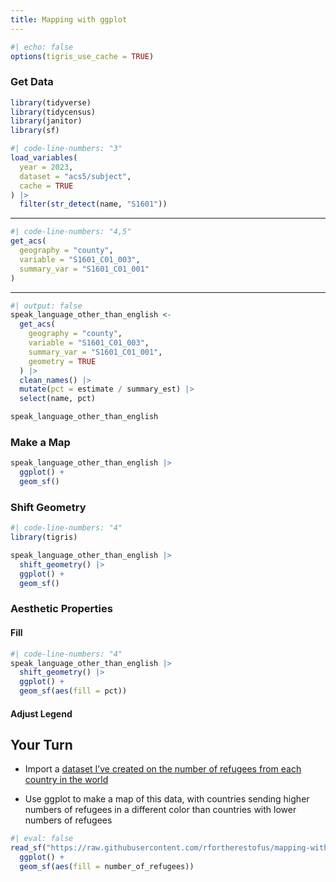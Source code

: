 ```yaml
---
title: Mapping with ggplot
---
```


```r
#| echo: false
options(tigris_use_cache = TRUE)
```

### Get Data

```r
library(tidyverse)
library(tidycensus)
library(janitor)
library(sf)
```

```r
#| code-line-numbers: "3"
load_variables(
  year = 2023,
  dataset = "acs5/subject",
  cache = TRUE
) |>
  filter(str_detect(name, "S1601"))
```

---

```r
#| code-line-numbers: "4,5"
get_acs(
  geography = "county",
  variable = "S1601_C01_003",
  summary_var = "S1601_C01_001"
)
```

---

```r
#| output: false
speak_language_other_than_english <-
  get_acs(
    geography = "county",
    variable = "S1601_C01_003",
    summary_var = "S1601_C01_001",
    geometry = TRUE
  ) |>
  clean_names() |>
  mutate(pct = estimate / summary_est) |>
  select(name, pct)
```

```r
speak_language_other_than_english
```

### Make a Map

```r
speak_language_other_than_english |>
  ggplot() +
  geom_sf()
```

### Shift Geometry

```r
#| code-line-numbers: "4"
library(tigris)

speak_language_other_than_english |>
  shift_geometry() |>
  ggplot() +
  geom_sf()
```

### Aesthetic Properties

#### Fill

```r
#| code-line-numbers: "4"
speak_language_other_than_english |>
  shift_geometry() |>
  ggplot() +
  geom_sf(aes(fill = pct))
```


#### Adjust Legend

## Your Turn {.your-turn}

- Import a [dataset I've created on the number of refugees from each country in the world](https://raw.githubusercontent.com/rfortherestofus/mapping-with-r-v2/refs/heads/main/data/refugees.geojson)

- Use ggplot to make a map of this data, with countries sending higher numbers of refugees in a different color than countries with lower numbers of refugees

::: {.notes}

```r
#| eval: false
read_sf("https://raw.githubusercontent.com/rfortherestofus/mapping-with-r-v2/refs/heads/main/data/refugees.geojson") |>
  ggplot() +
  geom_sf(aes(fill = number_of_refugees))
```
:::
